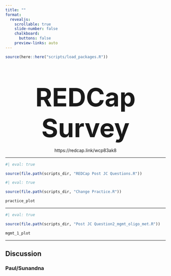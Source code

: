 ```yaml
---
title: ""
format:
  revealjs: 
    scrollable: true
    slide-number: false
    chalkboard: 
      buttons: false
    preview-links: auto
---
```


```r
source(here::here("scripts/load_packages.R"))
```


::: {style="text-align: center; margin-top: 5em"}
[**REDCap Survey**]{style="font-size:80px"}

https://redcap.link/wcp83ak8
:::

---


```r
#| eval: true

source(file.path(scripts_dir, "REDCap Post JC Questions.R"))
```

```r
#| eval: true

source(file.path(scripts_dir, "Change Practice.R"))

practice_plot
```

---

```r
#| eval: true

source(file.path(scripts_dir, "Post JC Question2_mgmt_oligo_met.R"))

mgmt_1_plot
```
---

## Discussion

### Paul/Sunandna

